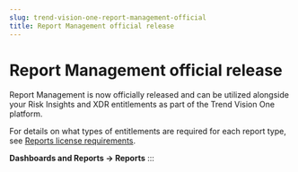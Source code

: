 ```yaml
---
slug: trend-vision-one-report-management-official
title: Report Management official release
---
```

# Report Management official release

Report Management is now officially released and can be utilized alongside your Risk Insights and XDR entitlements as part of the Trend Vision One platform.

For details on what types of entitlements are required for each report type, see [Reports license requirements](reports-license-requirements.mdx).

**Dashboards and Reports → Reports**
:::
